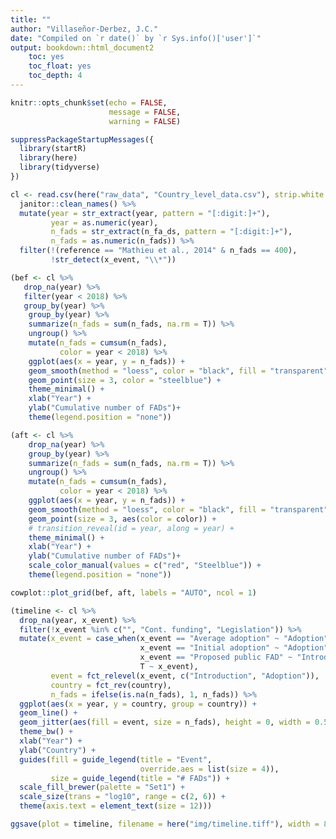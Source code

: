 ```yaml
---
title: ""
author: "Villaseñor-Derbez, J.C."
date: "Compiled on `r date()` by `r Sys.info()['user']`"
output: bookdown::html_document2
    toc: yes
    toc_float: yes
    toc_depth: 4
---
```


```r
knitr::opts_chunk$set(echo = FALSE,
                      message = FALSE,
                      warning = FALSE)

suppressPackageStartupMessages({
  library(startR)
  library(here)
  library(tidyverse)
})

```


```r
cl <- read.csv(here("raw_data", "Country_level_data.csv"), strip.white = T, stringsAsFactors = F) %>% 
  janitor::clean_names() %>% 
  mutate(year = str_extract(year, pattern = "[:digit:]+"),
         year = as.numeric(year),
         n_fads = str_extract(n_fa_ds, pattern = "[:digit:]+"),
         n_fads = as.numeric(n_fads)) %>% 
  filter(!(reference == "Mathieu et al., 2014" & n_fads == 400),
         !str_detect(x_event, "\\*"))
```

```r
(bef <- cl %>% 
   drop_na(year) %>% 
   filter(year < 2018) %>% 
   group_by(year) %>% 
    group_by(year) %>% 
    summarize(n_fads = sum(n_fads, na.rm = T)) %>% 
    ungroup() %>% 
    mutate(n_fads = cumsum(n_fads),
           color = year < 2018) %>%
    ggplot(aes(x = year, y = n_fads)) +
    geom_smooth(method = "loess", color = "black", fill = "transparent", linetype = "dashed") +
    geom_point(size = 3, color = "steelblue") +
    theme_minimal() +
    xlab("Year") +
    ylab("Cumulative number of FADs")+
    theme(legend.position = "none"))

(aft <- cl %>% 
    drop_na(year) %>% 
    group_by(year) %>% 
    summarize(n_fads = sum(n_fads, na.rm = T)) %>% 
    ungroup() %>% 
    mutate(n_fads = cumsum(n_fads),
           color = year < 2018) %>%
    ggplot(aes(x = year, y = n_fads)) +
    geom_smooth(method = "loess", color = "black", fill = "transparent", linetype = "dashed") +
    geom_point(size = 3, aes(color = color)) + 
    # transition_reveal(id = year, along = year) +
    theme_minimal() +
    xlab("Year") +
    ylab("Cumulative number of FADs")+
    scale_color_manual(values = c("red", "Steelblue")) +
    theme(legend.position = "none"))
```

```r
cowplot::plot_grid(bef, aft, labels = "AUTO", ncol = 1)
```


```r
(timeline <- cl %>% 
  drop_na(year, x_event) %>% 
  filter(!x_event %in% c("", "Cont. funding", "Legislation")) %>% 
  mutate(x_event = case_when(x_event == "Average adoption" ~ "Adoption",
                             x_event == "Initial adoption" ~ "Adoption",
                             x_event == "Proposed public FAD" ~ "Introduction",
                             T ~ x_event),
         event = fct_relevel(x_event, c("Introduction", "Adoption")),
         country = fct_rev(country),
         n_fads = ifelse(is.na(n_fads), 1, n_fads)) %>% 
  ggplot(aes(x = year, y = country, group = country)) +
  geom_line() +
  geom_jitter(aes(fill = event, size = n_fads), height = 0, width = 0.5, shape = 21, alpha = 0.5) +
  theme_bw() +
  xlab("Year") +
  ylab("Country") +
  guides(fill = guide_legend(title = "Event",
                             override.aes = list(size = 4)),
         size = guide_legend(title = "# FADs")) +
  scale_fill_brewer(palette = "Set1") +
  scale_size(trans = "log10", range = c(2, 6)) +
  theme(axis.text = element_text(size = 12)))

ggsave(plot = timeline, filename = here("img/timeline.tiff"), width = 8, height = 6)
```

































